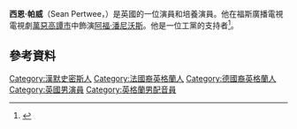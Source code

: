 {{expand language|1=en|page=Sean Pertwee|time=2019-12-30T06:07:47+00:00}}
{{Infobox person
| name                      = Sean Pertwee
| image                     = Sean Pertwee 2017.jpg
| caption                   = 
| imagesize                 = 
| birth_date                = {{Birth date and age|1964|6|4|df=y}}
| birth_place               = [[英國|英國]][[英格蘭|英格蘭]][[倫敦|倫敦]]
| death_date                = <!-- {{Death date and age|2015|June|30|2015|June|30}} (death date then birth date) -->
| death_place               = 
| death_cause               = 
| body_discovered           = 
| resting_place             = 
| resting_place_coordinates = <!-- {{Coord|LAT|LONG|type:landmark|display=inline}} -->
| occupation                = {{Plain list |
* [[演員|演員]]
* [[配音演員|配音演員]]
}}
| years_active              = 1975–現在
| spouse                    = Jacqui Hamilton-Smith (1999–現在)
| parents                   = {{Plain list |
* [[Jon_Pertwee|Jon Pertwee]]
* Ingeborg Rhoesa
}}
| known_for                 = {{Plain list |
* Captain Fitzpatrick (''[[The_History_of_Tom_Jones,_a_Foundling|Tom Jones]]'')
* Sergeant Wells (''[[Dog_Soldiers_(film)|Dog Soldiers]]'')
* [[Alfred_Pennyworth|Alfred Pennyworth]] (''[[Gotham_(TV_series)|Gotham]]'')
}}
| height                    = {{height|ft=6|in=0}}
| weight                    = 
| children                  = Alfred Pertwee (b.2001)
| callsign                  = 
| awards                    = 
| signature                 = 
| signature_alt             = 
| signature_size            = 
| module                    = 
| module2                   = 
| module3                   = 
| module4                   = 
| module5                   = 
| module6                   = 
| footnotes                 = 
| box_width                 = 
| website                   = 
| education                 = {{Plain list |
* [[Teddington_School|Teddington School]]
* [[Sunbury-on-Thames|Sunbury College]]
}}
| alma mater                = [[Bristol_Old_Vic_Theatre_School|Bristol Old Vic Theatre School]]
}}
'''西恩·帕威'''（Sean Pertwee，{{bd|1964年|6月4日}}）是英國的一位演員和培養演員。他在福斯廣播電視電視劇[[萬惡高譚市|萬惡高譚市]]中飾演[[阿福·潘尼沃斯|阿福·潘尼沃斯]]。他是一位工黨的支持者<ref name="labourbroadcast">{{cite web|url=https://www.youtube.com/watch?v=2p2bmyspD4s|title=The Road Ahead|date=April 2010|accessdate=12 August 2015|archive-date=2021-04-12|archive-url=https://web.archive.org/web/20210412031318/https://www.youtube.com/watch?v=2p2bmyspD4s|dead-url=no}}</ref>。

==參考資料==
{{Reflist}}

{{DEFAULTSORT:Pertwee, Sean}}
[[Category:漢默史密斯人|Category:漢默史密斯人]]
[[Category:法國裔英格蘭人|Category:法國裔英格蘭人]]
[[Category:德國裔英格蘭人|Category:德國裔英格蘭人]]
[[Category:英國男演員|Category:英國男演員]]
[[Category:英格蘭男配音員|Category:英格蘭男配音員]]